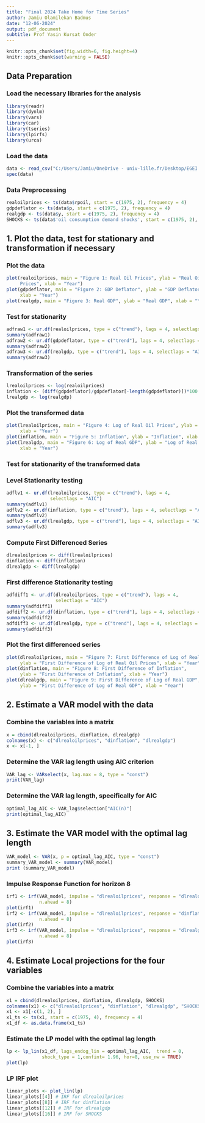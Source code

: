 ```yaml
---
title: "Final 2024 Take Home for Time Series"
author: Jamiu Olamilekan Badmus
date: "12-06-2024"
output: pdf_document
subtitle: Prof Yasin Kursat Onder
---
```


```r
knitr::opts_chunk$set(fig.width=6, fig.height=4)
knitr::opts_chunk$set(warning = FALSE)
```

## Data Preparation
### Load the necessary libraries for the analysis
```r
library(readr)
library(dynlm)
library(vars)
library(car)
library(tseries)
library(lpirfs)
library(urca)
```
### Load the data
```r
data <- read_csv("C:/Users/Jamiu/OneDrive - univ-lille.fr/Desktop/EGEI Second Semester - Ghent University/Applied Econometrics II/Time series/Final Exam Take home 2024/exam_2024.csv")
spec(data)
```

### Data Preprocessing
```r
realoilprices <- ts(data$rpoil, start = c(1975, 2), frequency = 4)
gdpdeflator <- ts(data$p, start = c(1975, 2), frequency = 4)
realgdp <- ts(data$y, start = c(1975, 2), frequency = 4)
SHOCKS <- ts(data$'oil consumption demand shocks', start = c(1975, 2), frequency = 4)
```

## 1. Plot the data, test for stationary and transformation if necessary
### Plot the data
```r
plot(realoilprices, main = "Figure 1: Real Oil Prices", ylab = "Real Oil 
     Prices", xlab = "Year")
plot(gdpdeflator, main = "Figure 2: GDP Deflator", ylab = "GDP Deflator", 
     xlab = "Year")
plot(realgdp, main = "Figure 3: Real GDP", ylab = "Real GDP", xlab = "Year")
```

### Test for stationarity
```r
adfraw1 <- ur.df(realoilprices, type = c("trend"), lags = 4, selectlags = "AIC")
summary(adfraw1)
adfraw2 <- ur.df(gdpdeflator, type = c("trend"), lags = 4, selectlags = "AIC")
summary(adfraw2)
adfraw3 <- ur.df(realgdp, type = c("trend"), lags = 4, selectlags = "AIC")
summary(adfraw3)
```

### Transformation of the series
```r
lrealoilprices <- log(realoilprices)
inflation <- (diff(gdpdeflator)/gdpdeflator[-length(gdpdeflator)])*100
lrealgdp <- log(realgdp)
```

### Plot the transformed data
```r
plot(lrealoilprices, main = "Figure 4: Log of Real Oil Prices", ylab = "Log of Real Oil Prices", 
     xlab = "Year")
plot(inflation, main = "Figure 5: Inflation", ylab = "Inflation", xlab = "Year")
plot(lrealgdp, main = "Figure 6: Log of Real GDP", ylab = "Log of Real GDP",
     xlab = "Year")
```

### Test for stationarity of the transformed data 
### Level Stationarity testing
```r
adflv1 <- ur.df(lrealoilprices, type = c("trend"), lags = 4, 
                selectlags = "AIC")
summary(adflv1)
adflv2 <- ur.df(inflation, type = c("trend"), lags = 4, selectlags = "AIC")
summary(adflv2)
adflv3 <- ur.df(lrealgdp, type = c("trend"), lags = 4, selectlags = "AIC")
summary(adflv3)
```

### Compute First Differenced Series
```r
dlrealoilprices <- diff(lrealoilprices)
dinflation <- diff(inflation)
dlrealgdp <- diff(lrealgdp)
```

### First difference Stationarity testing
```r
adfdiff1 <- ur.df(dlrealoilprices, type = c("trend"), lags = 4, 
                  selectlags = "AIC")
summary(adfdiff1)
adfdiff2 <- ur.df(dinflation, type = c("trend"), lags = 4, selectlags = "AIC")
summary(adfdiff2)
adfdiff3 <- ur.df(dlrealgdp, type = c("trend"), lags = 4, selectlags = "AIC")
summary(adfdiff3)
```

### Plot the first differenced series
```r
plot(dlrealoilprices, main = "Figure 7: First Difference of Log of Real Oil Prices", 
     ylab = "First Difference of Log of Real Oil Prices", xlab = "Year")
plot(dinflation, main = "Figure 8: First Difference of Inflation", 
     ylab = "First Difference of Inflation", xlab = "Year")
plot(dlrealgdp, main = "Figure 9: First Difference of Log of Real GDP", 
     ylab = "First Difference of Log of Real GDP", xlab = "Year")
```

## 2. Estimate a VAR model with the data
### Combine the variables into a matrix 
```r
x = cbind(dlrealoilprices, dinflation, dlrealgdp)
colnames(x) <- c("dlrealoilprices", "dinflation", "dlrealgdp")
x <- x[-1, ]
```

### Determine the VAR lag length using AIC criterion
```r
VAR_lag <- VARselect(x, lag.max = 8, type = "const")
print(VAR_lag)
```

### Determine the VAR lag length, specifically for AIC
```r
optimal_lag_AIC <- VAR_lag$selection["AIC(n)"]
print(optimal_lag_AIC)
```

## 3. Estimate the VAR model with the optimal lag length
```r
VAR_model <- VAR(x, p = optimal_lag_AIC, type = "const")
summary_VAR_model <- summary(VAR_model)
print (summary_VAR_model)
```

### Impulse Response Function for horizon 8
```r
irf1 <- irf(VAR_model, impulse = "dlrealoilprices", response = "dlrealoilprices", 
            n.ahead = 8)
plot(irf1)
irf2 <- irf(VAR_model, impulse = "dlrealoilprices", response = "dinflation",
            n.ahead = 8)
plot(irf2)
irf3 <- irf(VAR_model, impulse = "dlrealoilprices", response = "dlrealgdp",
            n.ahead = 8)
plot(irf3)
```

## 4. Estimate Local projections for the four variables 
### Combine the variables into a matrix 
```r
x1 = cbind(dlrealoilprices, dinflation, dlrealgdp, SHOCKS)
colnames(x1) <- c("dlrealoilprices", "dinflation", "dlrealgdp", "SHOCKS")
x1 <- x1[-c(1, 2), ]
x1_ts <- ts(x1, start = c(1975, 4), frequency = 4)
x1_df <- as.data.frame(x1_ts)
```

### Estimate the LP model with the optimal lag length
```r
lp <- lp_lin(x1_df, lags_endog_lin = optimal_lag_AIC,  trend = 0, 
             shock_type = 1,confint= 1.96, hor=8, use_nw = TRUE)
plot(lp)
```

### LP IRF plot 
```r
linear_plots <- plot_lin(lp)
linear_plots[[4]] # IRF for dlrealoilprices
linear_plots[[8]] # IRF for dinflation
linear_plots[[12]] # IRF for dlrealgdp
linear_plots[[16]] # IRF for SHOCKS
```
